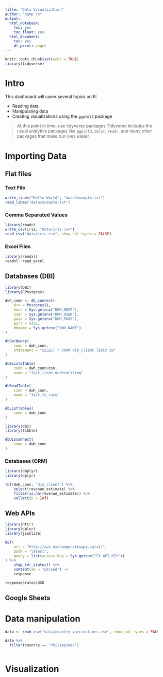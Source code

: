 ```yaml
---
title: "Data Visualization"
author: "Kemp Po"
output: 
  html_notebook:
    toc: yes
    toc_float: yes
  html_document:
    toc: yes
    df_print: paged
---
```


```r
knitr::opts_chunk$set(echo = TRUE)
library(tidyverse)
```

# Intro

This dashboard will cover several topics on R:

-   Reading data
-   Manipulating data
-   Creating visualizations using the `ggplot2` package

> At this point in time, use tidyverse packages Tidyverse includes the usual analytics packages like `ggplot2`, `dplyr`, `readr`, and many other packages that make our lives easier.

# Importing Data

## Flat files

### Text File

``` r
write_lines("Hello World", "data/example.txt")
read_lines("data/example.txt")
```

### Comma Separated Values

```r
library(readr)
write_csv(iris, "data/iris.csv")
read_csv("data/iris.csv", show_col_types = FALSE)
```

### Excel Files

```r
library(readxl)
readxl::read_excel
```

## Databases (DBI)

```r
library(DBI)
library(RPostgres)

dwh_conn <- db_connect(
    drv = Postgres(),
    host = Sys.getenv("DWH_HOST"),
    user = Sys.getenv("DWH_USER"),
    pass = Sys.getenv("DWH_PASS"),
    port = 5432,
    dbname = Sys.getenv("DWH_NAME")
)

dbGetQuery(
    conn = dwh_conn,
    statement = "SELECT * FROM dim_client limit 10"
)

dbExistsTable(
    conn = dwh_conn@con,
    name = "fact_trade_underwriting"
)

dbReadTable(
    conn = dwh_conn,
    name = "fact_fx_rate"
)

dbListTables(
    conn = dwh_conn
)

library(dbx)
library(tibble)

dbDisconnect(
    conn = dwh_conn
)
```

### Databases (ORM)

```r
library(dbplyr)
library(dplyr)

tbl(dwh_conn, "dim_client") %>% 
    select(revenue_estimate) %>% 
    filter(is.na(revenue_estimate)) %>% 
    collect(n = Inf) 
```

## Web APIs

```r
library(httr)
library(dplyr)
library(jsonlite)

GET(
    url = "http://api.exchangeratesapi.io/v1/",
    path = "latest",
    query = list(access_key = Sys.getenv("FX_API_KEY"))
) %>% 
    stop_for_status() %>% 
    content(as = "parsed") ->
    response

response$rates$USD
```

## Google Sheets

# Data manipulation

```r
data <- read_csv("data/country vaccinations.csv", show_col_types = FALSE)

data %>% 
  filter(country == "Philippines")
```

```r

```

# Visualization
